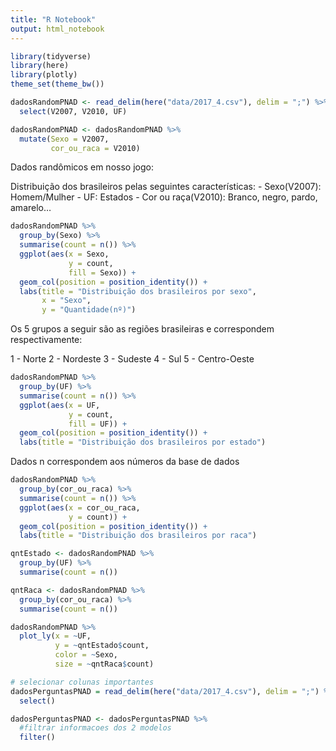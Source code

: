 ```yaml
---
title: "R Notebook"
output: html_notebook
---
```


```r
library(tidyverse)
library(here)
library(plotly)
theme_set(theme_bw())
```

```r
dadosRandomPNAD <- read_delim(here("data/2017_4.csv"), delim = ";") %>% 
  select(V2007, V2010, UF)

```


```r
dadosRandomPNAD <- dadosRandomPNAD %>% 
  mutate(Sexo = V2007,
         cor_ou_raca = V2010)
```

Dados randômicos em nosso jogo:

Distribuição dos brasileiros pelas seguintes características:
  - Sexo(V2007): Homem/Mulher
  - UF: Estados
  - Cor ou raça(V2010): Branco, negro, pardo, amarelo...
  
```r
dadosRandomPNAD %>% 
  group_by(Sexo) %>% 
  summarise(count = n()) %>% 
  ggplot(aes(x = Sexo,
             y = count,
             fill = Sexo)) +
  geom_col(position = position_identity()) +
  labs(title = "Distribuição dos brasileiros por sexo",
       x = "Sexo",
       y = "Quantidade(nº)")

```

Os 5 grupos a seguir são as regiões brasileiras e correspondem respectivamente:

1 - Norte
2 - Nordeste
3 - Sudeste
4 - Sul
5 - Centro-Oeste


```r
dadosRandomPNAD %>% 
  group_by(UF) %>% 
  summarise(count = n()) %>% 
  ggplot(aes(x = UF,
             y = count,
             fill = UF)) +
  geom_col(position = position_identity()) +
  labs(title = "Distribuição dos brasileiros por estado")


```

Dados n correspondem aos números da base de dados
```r
dadosRandomPNAD %>% 
  group_by(cor_ou_raca) %>% 
  summarise(count = n()) %>% 
  ggplot(aes(x = cor_ou_raca,
             y = count)) +
  geom_col(position = position_identity()) +
  labs(title = "Distribuição dos brasileiros por raca")

```


```r
qntEstado <- dadosRandomPNAD %>% 
  group_by(UF) %>% 
  summarise(count = n())

qntRaca <- dadosRandomPNAD %>% 
  group_by(cor_ou_raca) %>% 
  summarise(count = n())

dadosRandomPNAD %>% 
  plot_ly(x = ~UF,
          y = ~qntEstado$count,
          color = ~Sexo,
          size = ~qntRaca$count)

```

```r
# selecionar colunas importantes
dadosPerguntasPNAD = read_delim(here("data/2017_4.csv"), delim = ";") %>% 
  select()
```


```r
dadosPerguntasPNAD <- dadosPerguntasPNAD %>% 
  #filtrar informacoes dos 2 modelos
  filter()
```







